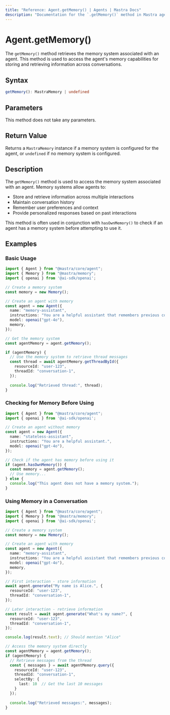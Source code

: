 ```yaml
---
title: "Reference: Agent.getMemory() | Agents | Mastra Docs"
description: "Documentation for the `.getMemory()` method in Mastra agents, which retrieves the memory system associated with the agent."
---
```


# Agent.getMemory()

The `getMemory()` method retrieves the memory system associated with an agent. This method is used to access the agent's memory capabilities for storing and retrieving information across conversations.

## Syntax

```typescript
getMemory(): MastraMemory | undefined
```

## Parameters

This method does not take any parameters.

## Return Value

Returns a `MastraMemory` instance if a memory system is configured for the agent, or `undefined` if no memory system is configured.

## Description

The `getMemory()` method is used to access the memory system associated with an agent. Memory systems allow agents to:

- Store and retrieve information across multiple interactions
- Maintain conversation history
- Remember user preferences and context
- Provide personalized responses based on past interactions

This method is often used in conjunction with `hasOwnMemory()` to check if an agent has a memory system before attempting to use it.

## Examples

### Basic Usage

```typescript
import { Agent } from "@mastra/core/agent";
import { Memory } from "@mastra/memory";
import { openai } from '@ai-sdk/openai';

// Create a memory system
const memory = new Memory();

// Create an agent with memory
const agent = new Agent({
  name: "memory-assistant",
  instructions: "You are a helpful assistant that remembers previous conversations.",
  model: openai("gpt-4o"),
  memory,
});

// Get the memory system
const agentMemory = agent.getMemory();

if (agentMemory) {
  // Use the memory system to retrieve thread messages
  const thread = await agentMemory.getThreadById({
    resourceId: "user-123",
    threadId: "conversation-1",
  });
  
  console.log("Retrieved thread:", thread);
}
```

### Checking for Memory Before Using

```typescript
import { Agent } from "@mastra/core/agent";
import { openai } from '@ai-sdk/openai';

// Create an agent without memory
const agent = new Agent({
  name: "stateless-assistant",
  instructions: "You are a helpful assistant.",
  model: openai("gpt-4o"),
});

// Check if the agent has memory before using it
if (agent.hasOwnMemory()) {
  const memory = agent.getMemory();
  // Use memory...
} else {
  console.log("This agent does not have a memory system.");
}
```

### Using Memory in a Conversation

```typescript
import { Agent } from "@mastra/core/agent";
import { Memory } from "@mastra/memory";
import { openai } from '@ai-sdk/openai';

// Create a memory system
const memory = new Memory();

// Create an agent with memory
const agent = new Agent({
  name: "memory-assistant",
  instructions: "You are a helpful assistant that remembers previous conversations.",
  model: openai("gpt-4o"),
  memory,
});

// First interaction - store information
await agent.generate("My name is Alice.", {
  resourceId: "user-123",
  threadId: "conversation-1",
});

// Later interaction - retrieve information
const result = await agent.generate("What's my name?", {
  resourceId: "user-123",
  threadId: "conversation-1",
});

console.log(result.text); // Should mention "Alice"

// Access the memory system directly
const agentMemory = agent.getMemory();
if (agentMemory) {
  // Retrieve messages from the thread
  const { messages } = await agentMemory.query({
    resourceId: "user-123",
    threadId: "conversation-1",
    selectBy: {
      last: 10  // Get the last 10 messages
    }
  });
  
  console.log("Retrieved messages:", messages);
}
```
